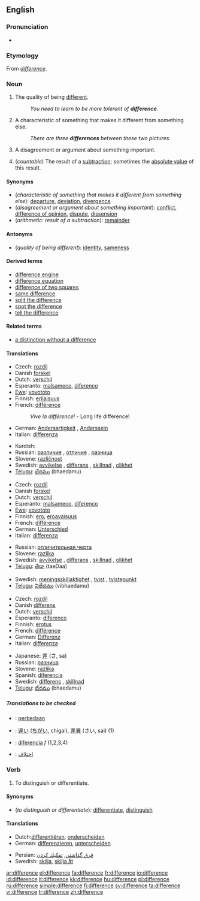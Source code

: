 {{see|différence}}
{{wikipedia|dab=difference}}
==English==

===Pronunciation===
*{{audio|en-us-difference.ogg|Audio (US)}}

===Etymology===
From {{OF.}} ''[[différence|difference]]''.

===Noun===
{{en-noun|-|s}}

# {{uncountable}} The quality of being [[different]].
#:''You need to learn to be more tolerant of '''difference'''.''
# {{countable}} A characteristic of something that makes it different from something else.
#:''There are three '''differences''' between these two pictures.''
# {{countable}} A disagreement or argument about something important.
# {{arithmetic}} (''countable'') The result of a [[subtraction]]; sometimes the [[absolute value]] of this result.

====Synonyms====
*(''characteristic of something that makes it different from something else''): [[departure]], [[deviation]], [[divergence]]
*(''disagreement or argument about something important''): [[conflict]], [[difference of opinion]], [[dispute]], [[dissension]]
*(''arithmetic: result of a subtraction''): [[remainder]]

====Antonyms====
*(''quality of being different''): [[identity]], [[sameness]]

====Derived terms====
*[[difference engine]]
*[[difference equation]]
*[[difference of two squares]]
*[[same difference]]
*[[split the difference]]
*[[spot the difference]]
*[[tell the difference]]

====Related terms====
*[[a distinction without a difference]]

====Translations====
{{trans-top|quality of being different}}
*Czech: [[rozdíl]] {{m}}
*Danish [[forskel]]
*Dutch: [[verschil]] {{n}}
*Esperanto: [[malsameco]], [[diferenco]]
*[[Ewe]]: [[vovototo]]
*Finnish: [[erilaisuus]]
*French: [[différence]] {{f}}
*:''Vive la différence!'' - Long life difference!
*German: [[Andersartigkeit]] {{f}}, [[Anderssein]] {{n}}
*Italian: [[differenza]] {{f}}
{{trans-mid}}
*Kurdish: {{KUchar|[[جیاوازی]]}}
*Russian: [[различие]] {{f}}, [[отличие]] {{f}}, [[разница]] {{f}}
*Slovene: [[različnost]] {{f}}
*Swedish: [[avvikelse]] {{c}}, [[differans]] {{c}}, [[skillnad]] {{c}}, [[olikhet]] {{c}}
*[[Telugu]]: [[భేదము]] (bhaedamu)
{{trans-bottom}}

{{trans-top|characteristic of something that makes it different from something else}}
*Czech: [[rozdíl]] {{m}}
*Danish [[forskel]]
*Dutch: [[verschil]] {{n}}
*Esperanto: [[malsameco]], [[diferenco]]
*[[Ewe]]: [[vovototo]]
*Finnish: [[ero]], [[eroavaisuus]]
*French: [[différence]] {{f}}
*German: [[Unterschied]] {{m}}
*Italian: [[differenza]] {{f}}
{{trans-mid}}
*Russian: [[отличительная черта]] {{f}}
*Slovene: [[razlika]] {{f}}
*Swedish: [[avvikelse]] {{c}}, [[differans]] {{c}}, [[skillnad]] {{c}}, [[olikhet]] {{c}}
*[[Telugu]]: [[తేడా]] (taeDaa)
{{trans-bottom}}

{{trans-top|disagreement or argument about something important}}
{{trans-mid}}
*Swedish: [[meningsskiljaktighet]] {{c}}, [[tvist]] {{c}}, [[tvistepunkt]] {{c}}
*[[Telugu]]: [[విభేదము]] (vibhaedamu)
{{trans-bottom}}

{{trans-top|arithmetic: result of a subtraction}}
*Czech: [[rozdíl]] {{m}}
*Danish [[differens]]
*Dutch: [[verschil]] {{n}}
*Esperanto: [[diferenco]]
*Finnish: [[erotus]]
*French: [[différence]] {{f}}
*German: [[Differenz]] {{f}}
*Italian: [[differenza]] {{f}}
{{trans-mid}}
*Japanese: [[差]] (さ, sa)
*Russian: [[разница]] {{f}}
*Slovene: [[razlika]] {{f}}
*Spanish: [[diferencia]] {{f}}
*Swedish: [[differens]] {{c}}, [[skillnad]] {{c}}
*[[Telugu]]: [[భేదము]] (bhaedamu)
{{trans-bottom}}

=====Translations to be checked=====
<!--Remove this section once all of the translations below have been moved into the tables above.-->
{{checktrans}}

*{{ttbc|Indonesian}}: [[beda|perbedaan]]
*{{ttbc|Japanese}}: [[違い]] ([[ちがい]], chigai), [[差異]] (さい, sai) (1)
*{{ttbc|Spanish}}: [[diferencia]] ''f'' (1,2,3,4)
*{{ttbc|Persian}}: [[تفاوت|اختلاف]]

===Verb===
{{en-verb|differenc|ing}}

# {{transitive}} To distinguish or differentiate.

====Synonyms====
*(''to distinguish or differentiate''): [[differentiate]], [[distinguish]]

====Translations====
{{trans-top|to distinguish or differentiate}}
*Dutch:[[differentiëren]], [[onderscheiden]]
*German: [[differenzieren]], [[unterscheiden]]
{{trans-mid}}
*Persian: [[فرق گذاشتن]], [[تفكيك كردن]]
*Swedish: [[skilja]], [[skilja åt]]
{{trans-bottom}}

[[ar:difference]]
[[el:difference]]
[[fa:difference]]
[[fr:difference]]
[[io:difference]]
[[id:difference]]
[[it:difference]]
[[kk:difference]]
[[hu:difference]]
[[pl:difference]]
[[ru:difference]]
[[simple:difference]]
[[fi:difference]]
[[sv:difference]]
[[ta:difference]]
[[vi:difference]]
[[tr:difference]]
[[zh:difference]]